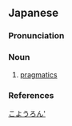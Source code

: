 ==Japanese==
{{wikipedia|lang=ja}}
{{ja-kanjitab|yomi=o|ご|よう|ろん}}

===Pronunciation===
{{ja-pron|ごようろん|acc=2|acc_ref=DJR|y=o}}

===Noun===
{{ja-noun|ごようろん}}

# [[pragmatics]]

===References===
<references/>

[[Category:ja:Pragmatics|こようろん']]
